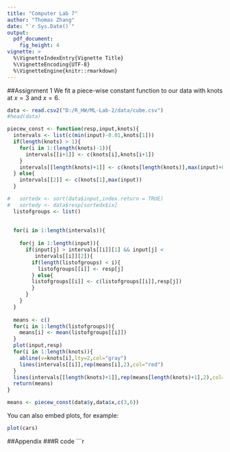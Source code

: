 ```yaml
---
title: "Computer Lab 7"
author: "Thomas Zhang"
date: "`r Sys.Date()`"
output: 
  pdf_document: 
    fig_height: 4
vignette: >
  %\VignetteIndexEntry{Vignette Title}
  %\VignetteEncoding{UTF-8}
  %\VignetteEngine{knitr::rmarkdown}
---
```


##Assignment 1
We fit a piece-wise constant function to our data with knots at $x=3$ and $x=6$.

```r

data <- read.csv2("D:/R_HW/ML-Lab-2/data/cube.csv")
#head(data)

piecew_const <- function(resp,input,knots){
  intervals <- list(c(min(input)-0.01,knots[1]))
  if(length(knots) > 1){
    for(i in 1:(length(knots)-1)){
      intervals[[i+1]] <- c(knots[i],knots[i+1])
    }
    intervals[[length(knots)+1]] <- c(knots[length(knots)],max(input)+0.01)
  } else{
    intervals[[2]] <- c(knots[1],max(input))
  }

#   sortedx <- sort(data$input,index.return = TRUE)
#   sortedy <- data$resp[sortedx$ix]
  listofgroups <- list()
  
  
  for(i in 1:length(intervals)){
     
    for(j in 1:length(input)){
      if(input[j] > intervals[[i]][1] && input[j] <
         intervals[[i]][2]){
        if(length(listofgroups) < i){
          listofgroups[[i]] <- resp[j]
        } else{
        listofgroups[[i]] <- c(listofgroups[[i]],resp[j])
        }
      }
    }
  }
  
  means <- c()
  for(i in 1:length(listofgroups)){
    means[i] <- mean(listofgroups[[i]])
  }
  plot(input,resp)
  for(i in 1:length(knots)){
    abline(v=knots[i],lty=2,col="gray")
    lines(intervals[[i]],rep(means[i],2),col="red")
  }
  lines(intervals[[length(knots)+1]],rep(means[length(knots)+1],2),col="red")
  return(means)
}

means <- piecew_const(data$y,data$x,c(3,6))
```

You can also embed plots, for example:

```r
plot(cars)
```

##Appendix
###R code
```r